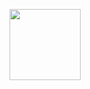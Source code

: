 <includeonly><div class="navi navi-background" style="border-radius: 15px;">[[File:{{{file}}}|center|125px|link={{{link}}}|<nowiki> </nowiki>]]<span class="tooltiptext{{{text}}}">{{{text_label}}}</span></div></includeonly>